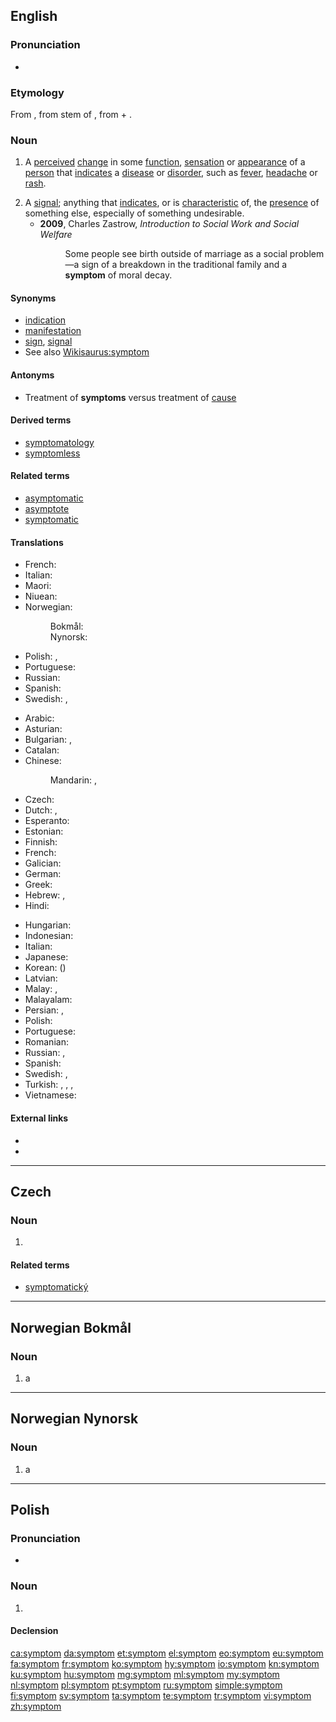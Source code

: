{{also|Symptom}}
==English==

===Pronunciation===
* {{IPA|/ˈsɪm(p)təm/|lang=en}}

===Etymology===
From {{etyl|grc|en}} {{m|grc|σύμπτωμα||a happening, accident, symptom of disease}}, from stem of {{m|grc|συμπίπτω||Ι befall}}, from {{m|grc|συν-||together}} + {{m|grc|πίπτω||I fall}}.

===Noun===
{{en-noun}}

# {{label|en|medicine}} A [[perceived]] [[change]] in some [[function]], [[sensation]] or [[appearance]] of a [[person]] that [[indicates]] a [[disease]] or [[disorder]], such as [[fever]], [[headache]] or [[rash]].
# A [[signal]]; anything that [[indicate]]s, or is [[characteristic]] of, the [[presence]] of something else, especially of something undesirable.
#* '''2009''', Charles Zastrow, ''Introduction to Social Work and Social Welfare''
#*: Some people see birth outside of marriage as a social problem—a sign of a breakdown in the traditional family and a '''symptom''' of moral decay.

====Synonyms====
* [[indication]]
* [[manifestation]]
* [[sign]], [[signal]]
* See also [[Wikisaurus:symptom]]

====Antonyms====
* Treatment of '''symptoms''' versus treatment of [[cause]]

====Derived terms====
* [[symptomatology]]
* [[symptomless]]

====Related terms====
* [[asymptomatic]]
* [[asymptote]]
* [[symptomatic]]

====Translations====
{{trans-top|something that indicates a disease or disorder}}
* French: {{t+|fr|symptôme}}
* Italian: {{t+|it|sintomo}}
* Maori: {{t|mi|tohumate}}
* Niuean: {{t|niu|fakamailoga}}
* Norwegian:
*: Bokmål: {{t|nb|symptom|n}}
*: Nynorsk: {{t|nn|symptom|n}}
{{trans-mid}}
* Polish: {{t+|pl|objaw|m-in}}, {{t+|pl|symptom|m-in}}
* Portuguese: {{t+|pt|sintoma}}
* Russian: {{t+|ru|симптом|m|sc=Cyrl}}
* Spanish: {{t+|es|síntoma}}
* Swedish: {{t+|sv|symptom|n}}, {{t+|sv|symtom|n}}
{{trans-bottom}}

{{trans-top|indicators and characteristics of the presence of something else}}
* Arabic: {{t+|ar|عَرَض|m}}
* Asturian: {{t|ast|síntoma|m}}
* Bulgarian: {{t+|bg|признак|m|tr=prìznak|sc=Cyrl}}, {{t+|bg|симптом|m|tr=simptòm|sc=Cyrl}}
* Catalan: {{t+|ca|símptoma|m}}
* Chinese:
*: Mandarin: {{t|cmn|症狀|sc=Hani}}, {{t+|cmn|症状|tr=zhèngzhuàng|sc=Hani}}
* Czech: {{t|cs|příznak|m}}
* Dutch: {{t+|nl|symptoom|n}}, {{t+|nl|verschijnsel|n}}
* Esperanto: {{t+|eo|simptomo}}
* Estonian: {{t|et|sümptom}}
* Finnish: {{t+|fi|oire}}
* French: {{t+|fr|symptôme|m}}
* Galician: {{t|gl|síntoma|m}}
* German: {{t+|de|Symptom|n}}
* Greek: {{t+|el|σύμπτωμα|n}}
* Hebrew: {{t|he|תסמין|m|tr=tɑsmin|sc=Hebr}}, {{t+|he|סימפטום|m|tr=simptom|sc=Hebr}}
* Hindi: {{t|hi|लक्षण|tr=lakṣaṇ|sc=Deva}}
{{trans-mid}}
* Hungarian: {{t+|hu|tünet}}
* Indonesian: {{t+|id|gejala}}
* Italian: {{t+|it|sintomo|m}}
* Japanese: {{t+|ja|症状|tr=[[しょうじょう]], shōjō|sc=Jpan}}
* Korean: {{t+|ko|증상|sc=Kore}} ({{t+|ko|症狀|sc=Kore}})
* Latvian: {{t|lv|simptoms|m}}
* Malay: {{t|ms|gejala}}, {{t|ms|simptom}}
* Malayalam: {{t|ml|രോഗലക്ഷണം|tr=roga lakshaNam}}
* Persian: {{t|fa|سَمپتوم|tr=samptōm|sc=fa-Arab}}, {{t+|fa|اثر|tr=asar|sc=fa-Arab}}
* Polish: {{t+|pl|symptom|m-in}}
* Portuguese: {{t+|pt|sintoma|f}}
* Romanian: {{t+|ro|simptom|n}}
* Russian: {{t+|ru|при́знак|m}}, {{t+|ru|симпто́м|m}}
* Spanish: {{t+|es|síntoma|m}}
* Swedish: {{t+|sv|symptom}}, {{t+|sv|symtom|n}}
* Turkish: {{t+|tr|belirti}}, {{t+|tr|semptom}}, {{t+|tr|sendrom}}, {{t+|tr|araz}}
* Vietnamese: {{t+|vi|triệu chứng}}
{{trans-bottom}}

====External links====
* {{R:Webster 1913}}
* {{R:Century 1911}}

----

==Czech==

===Noun===
{{cs-noun|g=m}}

# {{l|en|symptom}}

====Related terms====
* [[symptomatický]]

----

==Norwegian Bokmål==
{{wikipedia|lang=no}}

===Noun===
{{head|nb|noun|g=n|definite singular|symptomet|indefinite plural|symptom|or|symptomer|definite plural|symptoma|or|symptomene}}

# a {{l|en|symptom}}

----

==Norwegian Nynorsk==
{{wikipedia|lang=nn}}

===Noun===
{{head|nn|noun|g=n|definite singular|symptomet|indefinite plural|symptom|definite plural|symptoma}}

# a {{l|en|symptom}}

----

==Polish==

===Pronunciation===
* {{audio|Pl-symptom.ogg|audio|lang=pl}}

===Noun===
{{pl-noun|m-in}}

# {{l|en|symptom}}

====Declension====
{{pl-decl-noun
|symptom|symptomy
|symptomu|symptomów
|symptomowi|symptomom
|symptom|symptomy
|symptomem|symptomami
|symptomie|symptomach
|symptomie|symptomy
}}

[[ca:symptom]]
[[da:symptom]]
[[et:symptom]]
[[el:symptom]]
[[eo:symptom]]
[[eu:symptom]]
[[fa:symptom]]
[[fr:symptom]]
[[ko:symptom]]
[[hy:symptom]]
[[io:symptom]]
[[kn:symptom]]
[[ku:symptom]]
[[hu:symptom]]
[[mg:symptom]]
[[ml:symptom]]
[[my:symptom]]
[[nl:symptom]]
[[pl:symptom]]
[[pt:symptom]]
[[ru:symptom]]
[[simple:symptom]]
[[fi:symptom]]
[[sv:symptom]]
[[ta:symptom]]
[[te:symptom]]
[[tr:symptom]]
[[vi:symptom]]
[[zh:symptom]]